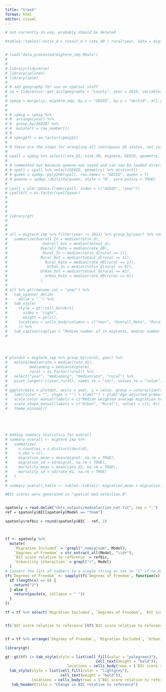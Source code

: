 ```yaml
---
title: "trash"
format: html
editor: visual
---
```


```r

# not currently in use, probably should be deleted 

#table1::table1(~totin_d + totout_d + rate_d0 | rural*year, data = migterm_imp)


# load("data_processed/migterm_imp.RData")
# 
# 
# library(tidyverse)
# library(splines)
# library(splm)
# 
# # add geography for use on spatial stuff 
# cp = tidycensus::get_acs(geography = "county", year = 2019, variables = c(tpop = "B01003_001"), survey = "acs5", output = "wide", geometry = TRUE)
# 
# cpmig = merge(cp, migterm_imp, by.x = "GEOID", by.y = "destid", all.y = TRUE)
# 
# 
# # cpmig = cpmig %>% 
# #  arrange(year) %>% 
# #  group_by(GEOID) %>% 
# #  mutate(t = row_number())
# # 
# # cpmig$ft = as.factor(cpmig$t)
# 
# # these are the steps for wrangling all contiguous US states, not just a subset 
# 
# cpall = cpmig %>% select(rate_d1, rate_d0, migterm, GEOID, geometry, year)
# 
# # commented out because queenw was saved and can now be loaded directly from data_processed 
# # spall = cpall %>% select(GEOID, geometry) %>% distinct()
# # queen = spdep::poly2nb(spall, row.names = "GEOID", queen = T)
# # queenw = spdep::nb2listw(queen, style = "W", zero.policy = TRUE)
# 
# cpall = plm::pdata.frame(cpall, index = c("GEOID", "year"))
# cpall$ft = as.factor(cpall$year)
# 
# 
# 
# 
# library(gt)
# 
# 
# 
# all = migterm_imp %>% filter(year != 2011) %>% group_by(year) %>% rename(Year = year) %>% select(totin_d, totout_d, rate_d0, rural) %>% 
#   summarize(Overall_In = median(totin_d),
#                Overall_Out = median(totout_d), 
#               Overall_Rate = median(rate_d0), 
#                Rural_In = median(totin_d[rural == 1]),
#               Rural_Out = median(totout_d[rural == 1]),
#                 Rural_Rate = median(rate_d0[rural == 1]),
#                  Urban_In = median(totin_d[rural == 0]),
#               Urban_Out = median(totout_d[rural == 0]),
#                 Urban_Rate = median(rate_d0[rural == 0]) 
#               )
# 
# all %>% gt(rowname_col = "year") %>% 
#   tab_spanner_delim(
#     delim = "_") %>% 
#   tab_style(
#     style = gt::cell_borders(
#       sides = "right",
#       weight = px(2)),
#     locations = cells_body(columns = c("Year", "Overall_Rate", "Rural_Rate")
#     )) %>% 
#   tab_caption(caption = "Median number of in migrants, median number of out migrants, and median age-adjusted premature mortality rate by year and county type")
#     




# plotdat = migterm_imp %>% group_by(rural, year) %>% 
#   mutate(medianrate = median(rate_d1),
#          medianmig = median(migterm),
#          rural = as.factor(rural)) %>% 
#   select("year", "medianmig", "medianrate", "rural") %>% 
#   pivot_longer(-c(year,rural), names_to = "var", values_to = "value")
# 
# ggplot(data = plotdat, aes(x = year, y = value, group = interaction(rural, var), color = as.factor(var), shape = rural)) + geom_line() + geom_point() + 
#   labs(color = "", shape = "") + xlab("") + ylab("Age-adjusted premature deaths per 100,000 population") + 
#   scale_color_manual(labels = c("Median weighted average migration term", "Median age-adjusted premature mortality rate"), values = c("darkblue", "darkred")) + 
#   scale_shape_manual(labels = c("Urban", "Rural"), values = c(1, 0)) +
#   theme_minimal()





# Adding summary statistics for overall
# summary_overall <- migterm_imp %>%
#   summarise(
#     n_counties = n_distinct(destid),
#     n_obs = n(),
#     migration_mean = mean(migrat, na.rm = TRUE),
#     migration_sd = sd(migrat, na.rm = TRUE),
#     mortality_mean = mean(rate_d1, na.rm = TRUE),
#     mortality_sd = sd(rate_d1, na.rm = TRUE)
#   )
# 
# summary_overall_table <- table1::table1(~ migration_mean + migration_sd + mortality_mean + mortality_sd, data = summary_overall, overall = "Overall", units = units)
```



<!--# Because we know county-level health to be related to county-level natality, and because our outcome variable (premature age-adjusted mortality) may not capture the health of young people in counties, we conducted a sensitivity analysis of the effect of natality on the effect of our migration term. We analyzed the the effect and explainability of our migration term using a subset of counties for which birth data was publicly available via CDC WONDER. We determined that natality does not change the effect or explainability of the migration term and therefore does not need to be included in our models. need table in appendix showing this -->



```r
#BIC scores were generated in "spatial mod selection.R"   


spatonly = read.delim("chtc_outputs/modselection_nat.txt", sep = ",")  
ref = spatonly$BIC[spatonly$Model == "fnom"] 

spatonly$refbic = round(spatonly$BIC - ref, 2)   



tf <- spatonly %>%
  mutate(
    `Migration Included` = !grepl("_nomig|nom", Model),
    `Degrees of Freedom` = str_extract_all(Model, "\\d+"),
    `BIC score relative to reference` = refbic,
    `Urbanicity interaction` = grepl("r", Model)
  )
# Convert the list of numbers to a single string or set to "1" if no number is found
tf$`Degrees of Freedom` <- sapply(tf$`Degrees of Freedom`, function(x) {
  if (length(x) == 0) {
    return("1")
  } else {
    return(paste(x, collapse = " "))
  }
})

tf = tf %>% select(`Migration Included`, `Degrees of Freedom`, `BIC score relative to reference`, `Urbanicity interaction`)


tf$`BIC score relative to reference`[tf$`BIC score relative to reference` == 0] = "REF"


tf = tf %>% arrange(`Degrees of Freedom`, `Migration Included`, `Urbanicity interaction`)

library(gt)

gt::gt(tf) |> tab_style(style = list(cell_fill(color = "palegreen3"), 
                                         cell_text(weight = "bold")),   
                            locations = cells_body(rows = (`BIC score relative to reference` == min(as.numeric(`BIC score relative to reference`), na.rm = TRUE)))) |>   
  tab_style(style = list(cell_fill(color = "lightgrey"),                    
                         cell_text(weight = "bold")),                     
            locations = cells_body(rows = (`BIC score relative to reference` == 0))) |>   
   tab_header(title = "Change in BIC relative to reference")   

```


